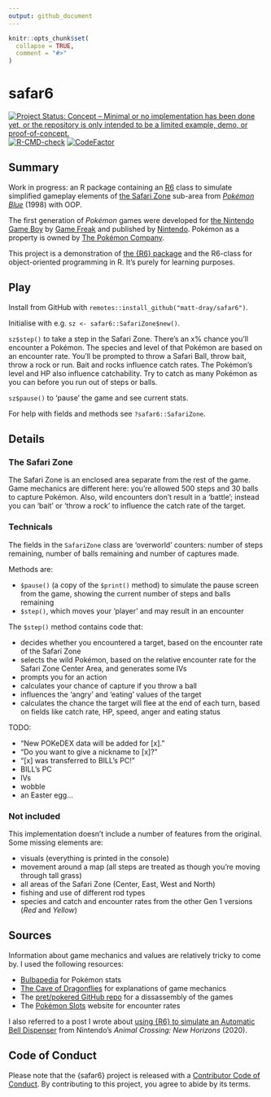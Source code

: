 ```yaml
---
output: github_document
---
```


<!-- README.md is generated from README.Rmd. Please edit that file -->

```r
knitr::opts_chunk$set(
  collapse = TRUE,
  comment = "#>"
)
```

# safar6

<!-- badges: start -->
[![Project Status: Concept – Minimal or no implementation has been done
yet, or the repository is only intended to be a limited example, demo,
or
proof-of-concept.](https://www.repostatus.org/badges/latest/concept.svg)](https://www.repostatus.org/#concept)
[![R-CMD-check](https://github.com/matt-dray/safar6/workflows/R-CMD-check/badge.svg)](https://github.com/matt-dray/safar6/actions)
[![CodeFactor](https://www.codefactor.io/repository/github/matt-dray/safar6/badge)](https://www.codefactor.io/repository/github/matt-dray/safar6)
<!-- badges: end -->

## Summary 

Work in progress: an R package containing an [R6](https://r6.r-lib.org/) class to simulate simplified gameplay elements of [the Safari Zone](https://bulbapedia.bulbagarden.net/wiki/Kanto_Safari_Zone) sub-area from [_Pokémon Blue_](https://bulbapedia.bulbagarden.net/wiki/Generation_I) (1998) with OOP.

The first generation of _Pokémon_ games were developed for [the Nintendo Game Boy](https://en.wikipedia.org/wiki/Game_Boy) by [Game Freak](https://www.gamefreak.co.jp/) and published by [Nintendo](https://www.nintendo.com). Pokémon as a property is owned by [The Pokémon Company](https://www.pokemon.co.jp/).

This project is a demonstration of [the {R6} package](https://r6.r-lib.org/) and the R6-class for object-oriented programming in R. It's purely for learning purposes.

## Play

Install from GitHub with `remotes::install_github("matt-dray/safar6")`.

Initialise with e.g. `sz <- safar6::SafariZone$new()`.

`sz$step()` to take a step in the Safari Zone. There's an x% chance you'll encounter a Pokémon. The species and level of that Pokémon are based on an encounter rate. You'll be prompted to throw a Safari Ball, throw bait, throw a rock or run. Bait and rocks influence catch rates. The Pokémon's level and HP also influence catchability. Try to catch as many Pokémon as you can before you run out of steps or balls.

`sz$pause()` to 'pause' the game and see current stats.

For help with fields and methods see `?safar6::SafariZone`.

## Details

### The Safari Zone

The Safari Zone is an enclosed area separate from the rest of the game. Game mechanics are different here: you're allowed 500 steps and 30 balls to capture Pokémon. Also, wild encounters don't result in a 'battle'; instead you can 'bait' or 'throw a rock' to influence the catch rate of the target.

### Technicals

The fields in the `SafariZone` class are 'overworld' counters: number of steps remaining, number of balls remaining and number of captures made.

Methods are:

* `$pause()` (a copy of the `$print()` method) to simulate the pause screen from the game, showing the current number of steps and balls remaining
* `$step()`, which moves your 'player' and may result in an encounter

The `$step()` method contains code that:

* decides whether you encountered a target, based on the encounter rate of the Safari Zone
* selects the wild Pokémon, based on the relative encounter rate for the Safari Zone Center Area, and generates some IVs
* prompts you for an action
* calculates your chance of capture if you throw a ball
* influences the 'angry' and 'eating' values of the target
* calculates the chance the target will flee at the end of each turn, based on fields like catch rate, HP, speed, anger and eating status

TODO:

* "New POKeDEX data will be added for [x]."
* "Do you want to give a nickname to [x]?"
* "[x] was transferred to BILL's PC!"
* BILL's PC
* IVs
* wobble
* an Easter egg...

### Not included

This implementation doesn't include a number of features from the original. Some missing elements are:

* visuals (everything is printed in the console)
* movement around a map (all steps are treated as though you're moving through tall grass)
* all areas of the Safari Zone (Center, East, West and North)
* fishing and use of different rod types
* species and catch and encounter rates from the other Gen 1 versions (_Red_ and _Yellow_)

## Sources

Information about game mechanics and values are relatively tricky to come by. I used the following resources:

* [Bulbapedia](https://bulbapedia.bulbagarden.net/) for Pokémon stats
* [The Cave of Dragonflies](https://www.dragonflycave.com/) for explanations of game mechanics
* The [pret/pokered GitHub repo](https://github.com/pret/pokered) for a dissassembly of the games
* The [Pokémon Slots](https://sites.google.com/site/pokemonslots) website for encounter rates

I also referred to a post I wrote about [using {R6} to simulate an Automatic Bell Dispenser](https://www.rostrum.blog/2020/04/04/repaying-tom-nook-with-r6/) from Nintendo's _Animal Crossing: New Horizons_ (2020).

## Code of Conduct

Please note that the {safar6} project is released with a [Contributor Code of Conduct](https://contributor-covenant.org/version/2/0/CODE_OF_CONDUCT.html). By contributing to this project, you agree to abide by its terms.
